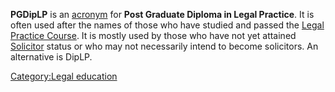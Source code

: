 {{Unreferenced|date=August 2007}}

'''PGDipLP''' is an [[acronym]] for '''Post Graduate Diploma in Legal Practice'''. It is often used after the names of those who have studied and passed the [[Legal Practice Course]]. It is mostly used by those who have not yet attained [[Solicitor]] status or who may not necessarily intend to become solicitors. An alternative is DipLP.

[[Category:Legal education]]
{{Law-stub}}
{{Vocab-stub}}